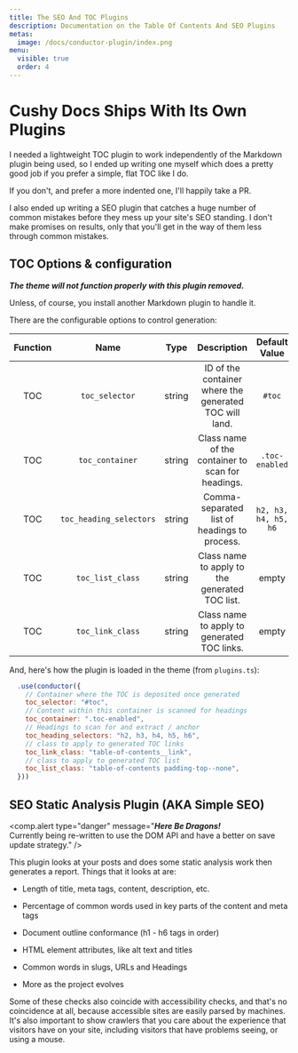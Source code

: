 ```yaml
---
title: The SEO And TOC Plugins
description: Documentation on the Table Of Contents And SEO Plugins
metas:
  image: /docs/conductor-plugin/index.png
menu:
  visible: true
  order: 4
---
```


# Cushy Docs Ships With Its Own Plugins

I needed a lightweight TOC plugin to work independently of the 
Markdown plugin being used, so I ended up writing one myself 
which does a pretty good job if you prefer a simple, flat 
TOC like I do.

If you don't, and prefer a more indented one, I'll happily take
a PR.

I also ended up writing a SEO plugin that catches a huge number of 
common mistakes before they mess up your site's SEO standing. I don't
make promises on results, only that you'll get in the way of them 
less through common mistakes.

## TOC Options & configuration

***The theme will not function properly with this plugin removed.***

Unless, of course, you install another Markdown plugin to handle it.

There are the configurable options to control generation:

| Function | Name | Type | Description | Default Value | Configured Value |
|:-:|:-:|:-:|:-:|:-:|:-:|
| TOC | `toc_selector` | string | ID of the container where the generated TOC will land. | `#toc` | `#toc` |
| TOC | `toc_container` | string | Class name of the container to scan for headings. | `.toc-enabled` | `.toc-enabled` |
| TOC | `toc_heading_selectors` | string | Comma-separated list of headings to process. | `h2, h3, h4, h5, h6` | `h2, h3, h4, h5, h6` |
| TOC | `toc_list_class` | string | Class name to apply to the generated TOC list. | empty | `table-of-contents padding-top--none` |
| TOC | `toc_link_class` | string | Class name to apply to generated TOC links. | empty | `table-of-contents__link` |

And, here's how the plugin is loaded in the theme (from `plugins.ts`):

```js
  .use(conductor({
    // Container where the TOC is deposited once generated
    toc_selector: "#toc",
    // Content within this container is scanned for headings
    toc_container: ".toc-enabled",
    // Headings to scan for and extract / anchor 
    toc_heading_selectors: "h2, h3, h4, h5, h6",
    // class to apply to generated TOC links
    toc_link_class: "table-of-contents__link",
    // class to apply to generated TOC list
    toc_list_class: "table-of-contents padding-top--none",
  }))
```

## SEO Static Analysis Plugin (AKA Simple SEO)

<comp.alert type="danger" message="***Here Be Dragons!***<br />Currently being re-written to use the DOM API and have a better on save update strategy." />

This plugin looks at your posts and does some static analysis work 
then generates a report. Things that it looks at are:

 - Length of title, meta tags, content, description, etc.

 - Percentage of common words used in key parts of the content and meta
   tags

 - Document outline conformance (h1 - h6 tags in order)

 - HTML element attributes, like alt text and titles 

 - Common words in slugs, URLs and Headings

 - More as the project evolves

Some of these checks also coincide with accessibility checks, and that's
no coincidence at all, because accessible sites are easily parsed by 
machines. It's also important to show crawlers that you care about the 
experience that visitors have on your site, including visitors that 
have problems seeing, or using a mouse.